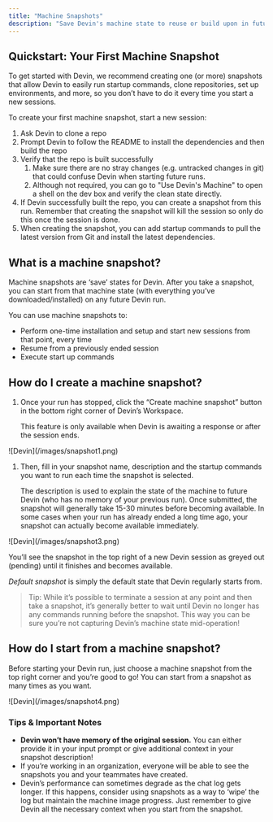 ```yaml
---
title: "Machine Snapshots"
description: "Save Devin's machine state to reuse or build upon in future sessions"
---
```


## Quickstart: Your First Machine Snapshot

To get started with Devin, we recommend creating one (or more) snapshots that allow Devin to easily run startup commands, clone repositories, set up environments, and more, so you don’t have to do it every time you start a new sessions.

To create your first machine snapshot, start a new session:

1. Ask Devin to clone a repo
2. Prompt Devin to follow the README to install the dependencies and then build the repo
3. Verify that the repo is built successfully
    1. Make sure there are no stray changes (e.g. untracked changes in git) that could confuse Devin when starting future runs.
    2. Although not required, you can go to "Use Devin's Machine" to open a shell on the dev box and verify the clean state directly.
4. If Devin successfully built the repo, you can create a snapshot from this run. Remember that creating the snapshot will kill the session so only do this once the session is done.
5. When creating the snapshot, you can add startup commands to pull the latest version from Git and install the latest dependencies.


## What is a machine snapshot?

Machine snapshots are ‘save’ states for Devin. After you take a snapshot, you can start from that machine state (with everything you’ve downloaded/installed) on any future Devin run.

You can use machine snapshots to:

- Perform one-time installation and setup and start new sessions from that point, every time
- Resume from a previously ended session
- Execute start up commands

## How do I create a machine snapshot?

1. Once your run has stopped, click the “Create machine snapshot” button in the bottom right corner of Devin’s Workspace. 
    
    This feature is only available when Devin is awaiting a response or after the session ends.

<Frame>
    ![Devin](/images/snapshot1.png)
</Frame>

1. Then, fill in your snapshot name, description and the startup commands you want to run each time the snapshot is selected. 
    
    The description is used to explain the state of the machine to future Devin (who has no memory of your previous run). Once submitted, the snapshot will generally take 15-30 minutes before becoming available. In some cases when your run has already ended a long time ago, your snapshot can actually become available immediately.
    
<Frame>
    ![Devin](/images/snapshot3.png)
</Frame>

You’ll see the snapshot in the top right of a new Devin session as greyed out (pending) until it finishes and becomes available.

*Default snapshot* is simply the default state that Devin regularly starts from.

> Tip: While it’s possible to terminate a session at any point and then take a snapshot, it’s generally  better to wait until Devin no longer has any commands running before the snapshot. This way you can be sure you’re not capturing Devin’s machine state mid-operation!
> 

## How do I start from a machine snapshot?

Before starting your Devin run, just choose a machine snapshot from the top right corner and you’re good to go! You can start from a snapshot as many times as you want.

<Frame>
    ![Devin](/images/snapshot4.png)
</Frame>

### Tips & Important Notes

- **Devin won’t have memory of the original session.** You can either provide it in your input prompt or give additional context in your snapshot description!
- If you’re working in an organization, everyone will be able to see the snapshots you and your teammates have created.
- Devin’s performance can sometimes degrade as the chat log gets longer. If this happens, consider using snapshots as a way to ‘wipe’ the log but maintain the machine image progress. Just remember to give Devin all the necessary context when you start from the snapshot.
